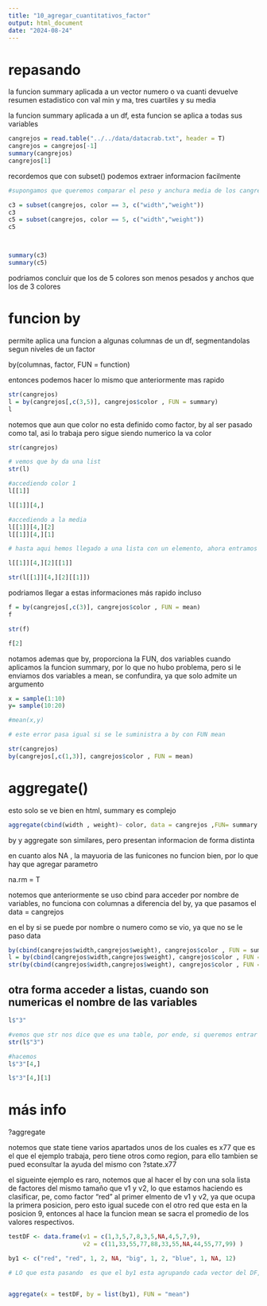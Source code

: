 ```yaml
---
title: "10_agregar_cuantitativos_factor"
output: html_document
date: "2024-08-24"
---
```


# repasando

la funcion summary aplicada a un vector numero o va cuanti devuelve resumen estadistico con val min y ma, tres cuartiles y su media


la funcion summary aplicada a un df, esta funcion se aplica a todas sus variables



```r
cangrejos = read.table("../../data/datacrab.txt", header = T)
cangrejos = cangrejos[-1]
summary(cangrejos)
cangrejos[1]
```

recordemos que con subset() podemos extraer informacion facilmente

```r
#supongamos que queremos comparar el peso y anchura media de los cangrejos de 3 y 5 colores

c3 = subset(cangrejos, color == 3, c("width","weight"))
c3
c5 = subset(cangrejos, color == 5, c("width","weight"))
c5




```

```r
summary(c3)
summary(c5)

```

podriamos concluir que los de 5 colores son menos pesados y anchos que los de 3 colores

# funcion by

permite aplica una funcion a algunas columnas de un df, segmentandolas segun niveles de un factor

by(columnas, factor, FUN = function)

entonces podemos hacer lo mismo que anteriormente mas rapido

```r
str(cangrejos)
l = by(cangrejos[,c(3,5)], cangrejos$color , FUN = summary)
l
```

notemos que aun que color no esta definido como factor, by al ser pasado como tal, asi lo trabaja pero sigue siendo numerico la va color

```r
str(cangrejos)

# vemos que by da una list
str(l)
```

```r
#accediendo color 1
l[[1]]

l[[1]][4,]

#accediendo a la media
l[[1]][4,][2]
l[[1]][4,][1]

# hasta aqui hemos llegado a una lista con un elemento, ahora entramos al elemnto mismo el cual es un char

l[[1]][4,][2][[1]]

str(l[[1]][4,][2][[1]])

```

podriamos llegar a estas informaciones más rapido incluso


```r

f = by(cangrejos[,c(3)], cangrejos$color , FUN = mean)
f

str(f)

f[2]

```

notamos ademas que by, proporciona la FUN, dos variables cuando aplicamos la funcion summary, por lo que no hubo problema, pero si le enviamos dos variables a mean, se confundira, ya que solo admite un argumento

```r
x = sample(1:10)
y= sample(10:20)

#mean(x,y)

# este error pasa igual si se le suministra a by con FUN mean

str(cangrejos)
by(cangrejos[,c(1,3)], cangrejos$color , FUN = mean)

```

# aggregate()

esto solo se ve bien en html, summary es complejo

```r

aggregate(cbind(width , weight)~ color, data = cangrejos ,FUN= summary )

```
by y aggregate son similares, pero presentan informacion de forma distinta

en cuanto  alos NA , la mayuoria de las funicones no funcion bien, por lo que hay que agregar parametro 

na.rm = T


notemos que anteriormente se uso cbind para acceder por nombre de variables, no funciona con columnas a diferencia del by, ya que pasamos el data = cangrejos



en el by si se puede por nombre o numero como se vio, ya que no se le paso data

```r
by(cbind(cangrejos$width,cangrejos$weight), cangrejos$color , FUN = summary)
l = by(cbind(cangrejos$width,cangrejos$weight), cangrejos$color , FUN = summary)
str(by(cbind(cangrejos$width,cangrejos$weight), cangrejos$color , FUN = summary))
```

## otra forma acceder a listas, cuando son numericas el nombre de las variables

```r
l$"3"

#vemos que str nos dice que es una table, por ende, si queremos entrar a la media
str(l$"3")

#hacemos
l$"3"[4,]

l$"3"[4,][1]
```

# más info 
?aggregate

notemos que state tiene varios apartados unos de los cuales es x77 que es el que el ejemplo trabaja, pero tiene otros como region, para ello tambien se pued econsultar la ayuda del mismo con 
?state.x77


el sigueinte ejemplo es raro, notemos que al hacer el by con una sola lista de factores del mismo tamaño que v1 y v2, lo que estamos haciendo es clasificar, pe, como factor "red" al primer elmento de v1 y v2, ya que ocupa la primera posicion, pero esto igual sucede con el otro red que esta en la posicion 9, entonces al hace la funcion mean se sacra el promedio de los valores respectivos.


```r
testDF <- data.frame(v1 = c(1,3,5,7,8,3,5,NA,4,5,7,9),
                     v2 = c(11,33,55,77,88,33,55,NA,44,55,77,99) )

by1 <- c("red", "red", 1, 2, NA, "big", 1, 2, "blue", 1, NA, 12)

# LO que esta pasando  es que el by1 esta agrupando cada vector del DF, entonces en v1, entonces el primer y segundo valor del DF, 1 y 3 respectivamente, se consideran como una coleccion a la que se le saca el primeio, es decir en v1 a 1 y 3, son red, en v2 lo son 11 y 33 


aggregate(x = testDF, by = list(by1), FUN = "mean")
```









